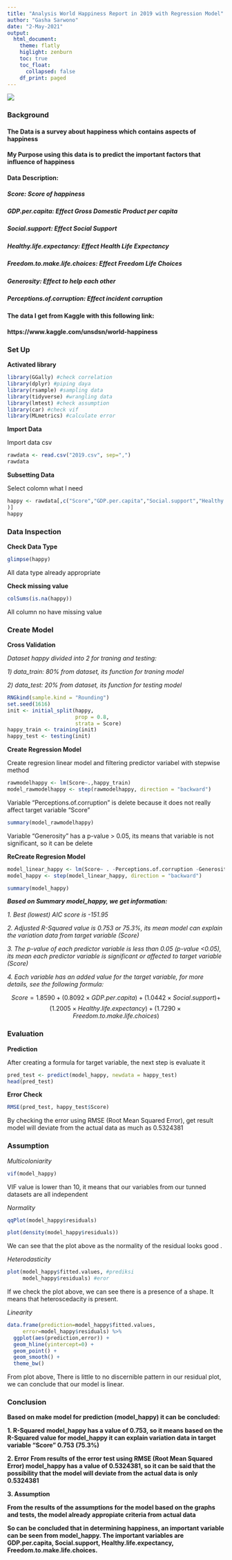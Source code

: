 ---
title: "Analysis World Happiness Report in 2019 with Regression Model"
author: "Gasha Sarwono"
date: "2-May-2021"
output: 
  html_document:
    theme: flatly
    higlight: zenburn
    toc: true
    toc_float:
      collapsed: false
    df_print: paged
---

![](D:\Data Scientist\happy.jpg)

### Background

#### The Data is a survey about happiness which contains aspects of happiness

#### My Purpose using this data is to predict the important factors that influence of happiness

#### Data Description:
##### Score: Score of happiness
##### GDP.per.capita: Effect Gross Domestic Product per capita
##### Social.support: Effect Social Support
##### Healthy.life.expectancy: Effect Health Life Expectancy
##### Freedom.to.make.life.choices: Effect Freedom Life Choices
##### Generosity: Effect to help each other
##### Perceptions.of.corruption: Effect incident corruption 

#### The data I get from Kaggle with this following link:

#### https://www.kaggle.com/unsdsn/world-happiness

### Set Up

**Activated library**

```{r message=FALSE, warning=FALSE}

library(GGally) #check correlation
library(dplyr) #piping daya
library(rsample) #sampling data
library(tidyverse) #wrangling data
library(lmtest) #check assumption
library(car) #check vif
library(MLmetrics) #calculate error

```

**Import Data**

Import data csv
```{r}
rawdata <- read.csv("2019.csv", sep=",")
rawdata
```

**Subsetting Data**

Select colomn what I need
```{r}
happy <- rawdata[,c("Score","GDP.per.capita","Social.support","Healthy.life.expectancy","Freedom.to.make.life.choices","Generosity","Perceptions.of.corruption"
)]
happy
```

### Data Inspection

**Check Data Type**

```{r}
glimpse(happy)
```

All data type already appropriate

**Check missing value**

```{r}
colSums(is.na(happy))
```

All column no have missing value

### Create Model

**Cross Validation**

*Dataset happy divided into 2 for traning and testing:*

*1) data_train: 80% from dataset, its function for traning model*

*2) data_test: 20% from dataset, its function for testing model*

```{r warning=FALSE}
RNGkind(sample.kind = "Rounding")
set.seed(1616)
init <- initial_split(happy,
                      prop = 0.8,
                      strata = Score) 
happy_train <- training(init) 
happy_test <- testing(init) 
```

**Create Regression Model**

Create regresion linear model and filtering predictor variabel with stepwise method

```{r}
rawmodelhappy <- lm(Score~.,happy_train)
model_rawmodelhappy <- step(rawmodelhappy, direction = "backward")
```

Variable "Perceptions.of.corruption" is delete because it does not really affect target variable "Score"

```{r}
summary(model_rawmodelhappy)
```

Variable "Generosity" has a p-value > 0.05, its means that variable is not significant, so it can be delete

**ReCreate Regresion Model**

```{r}
model_linear_happy <- lm(Score~ . -Perceptions.of.corruption -Generosity,happy_train)
model_happy <- step(model_linear_happy, direction = "backward")
```

```{r}
summary(model_happy)
```

***Based on Summary model_happy, we get information:***

*1. Best (lowest) AIC score is -151.95*

*2. Adjusted R-Squared value is 0.753 or 75.3%, its mean model can explain the variation data from target variable (Score)*

*3. The p-value of each predictor variable is less than 0.05 (p-value <0.05), its mean each predictor variable is significant or affected to target variable (Score) *

*4. Each variable has an added value for the target variable, for more details, see the following formula:*

$$
Score = 1.8590 + (0.8092\times GDP.per.capita) + (1.0442\times Social.support) +
$$
$$
(1.2005\times Healthy.life.expectancy) + (1.7290\times Freedom.to.make.life.choices)
$$

### Evaluation

**Prediction**

After creating a formula for target variable, the next step is evaluate it

```{r}
pred_test <- predict(model_happy, newdata = happy_test)
head(pred_test)
```

**Error Check**

```{r}
RMSE(pred_test, happy_test$Score)
```

By checking the error using RMSE (Root Mean Squared Error), get result model will deviate from the actual data as much as 0.5324381

### Assumption

*Multicoloniarity*

```{r}
vif(model_happy)
```

VIF value is lower than 10, it means that our variables from our tunned datasets are all independent

*Normality*

```{r}
qqPlot(model_happy$residuals)
```

```{r}
plot(density(model_happy$residuals))
```

We can see that the plot above as the normality of the residual looks good .

*Heterodasticity*

```{r}
plot(model_happy$fitted.values, #prediksi
     model_happy$residuals) #eror
```

If we check the plot above, we can see there is a presence of a shape. It means that heteroscedacity is present.

*Linearity*

```{r}
data.frame(prediction=model_happy$fitted.values,
     error=model_happy$residuals) %>% 
  ggplot(aes(prediction,error)) +
  geom_hline(yintercept=0) +
  geom_point() +
  geom_smooth() +
  theme_bw()
```

From plot above, There is little to no discernible pattern in our residual plot, we can conclude that our model is linear.

### Conclusion

**Based on make model for prediction (model_happy) it can be concluded:**

**1. R-Squared**
**model_happy has a value of 0.753, so it means based on the R-Squared value for model_happy it can explain variation data in target variable "Score" 0.753 (75.3%) **

**2. Error**
**From results of the error test using RMSE (Root Mean Squared Error) model_happy has a value of 0.5324381, so it can be said that the possibility that the model will deviate from the actual data is only 0.5324381 **

**3. Assumption**

**From the results of the assumptions for the model based on the graphs and tests, the model already appropiate criteria from actual data **

**So can be concluded that in determining happiness, an important variable can be seen from model_happy. The important variables are GDP.per.capita, Social.support, Healthy.life.expectancy, Freedom.to.make.life.choices.**
























